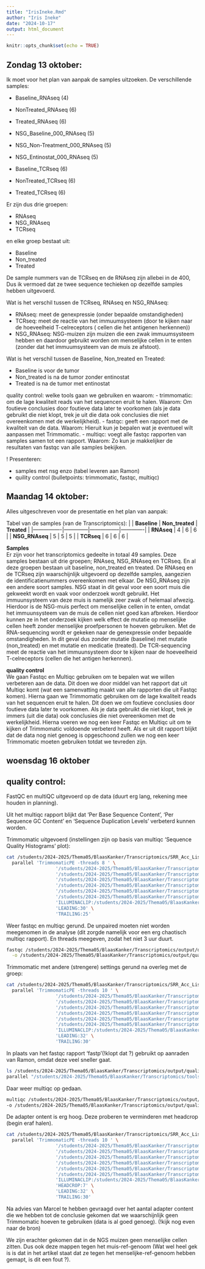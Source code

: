 ```yaml
---
title: "IrisIneke.Rmd"
author: "Iris Ineke"
date: "2024-10-17"
output: html_document
---
```


```r
knitr::opts_chunk$set(echo = TRUE)
```


## Zondag 13 oktober:
Ik moet voor het plan van aanpak de samples uitzoeken. 
De verschillende samples:

- Baseline_RNAseq (4)
- NonTreated_RNAseq (6)
- Treated_RNAseq (6)

- NSG_Baseline_000_RNAseq (5)
- NSG_Non-Treatment_000_RNAseq (5)
- NSG_Entinostat_000_RNAseq (5)

- Baseline_TCRseq (6)
- NonTreated_TCRseq (6)
- Treated_TCRseq (6)

Er zijn dus drie groepen:

- RNAseq
- NSG_RNAseq
- TCRseq

en elke groep bestaat uit:

- Baseline
- Non_treated
- Treated

De sample nummers van de TCRseq en de RNAseq zijn allebei in de 400, Dus ik vermoed dat ze twee sequence techieken op dezelfde samples hebben uitgevoerd. 

Wat is het verschil tussen de TCRseq, RNAseq en NSG_RNAseq:

- RNAseq: meet de genexpressie (onder bepaalde omstandigheden)
- TCRseq: meet de reactie van het immuumsysteem (door te kijken naar de hoeveelheid T-celreceptors ( cellen die het antigenen herkennen))
- NSG_RNAseq: NSG-muizen zijn muizen die een zwak immuumsysteem hebben en daardoor gebruikt worden om menselijke cellen in te enten (zonder dat het immuumsysteem van de muis ze afstoot).

Wat is het verschil tussen de Baseline, Non_treated en Treated:

- Baseline is voor de tumor
- Non_treated is na de tumor zonder entinostat
- Treated is na de tumor met entinostat



quality control:
welke tools gaan we gebruiken en waarom:
- trimmomatic: om de lage kwaliteit reads van het sequencen eruit te halen. Waarom: Om foutieve conclusies door foutieve data later te voorkomen (als je data gebruikt die niet klopt, trek je uit die data ook conclusies die niet overeenkomen met de werkelijkheid).
- fastqc: geeft een rapport met de kwaliteit van de data. Waarom: Hieruit kun je bepalen wat je eventueel wilt aanpassen met Trimmomatic.
- multiqc: voegt alle fastqc rapporten van samples samen tot een rapport. Waarom: Zo kun je makkelijker de resultaten van fastqc van alle samples bekijken.



! Presenteren:

- samples met nsg enzo (tabel leveren aan Ramon)
- quility control (bulletpoints: trimmomatic, fastqc, multiqc)







## Maandag 14 oktober:
Alles uitgeschreven voor de presentatie en het plan van aanpak:\

Tabel van de samples (van de Transcriptomics):
|                | **Baseline** | **Non_treated** | **Treated** |
|----------------|--------------|-----------------|-------------|
| **RNAseq**     |       4      |        6        |      6      |
| **NSG_RNAseq** |       5      |        5        |      5      |
| **TCRseq**     |       6      |        6        |      6      |

**Samples**\
Er zijn voor het transcriptomics gedeelte in totaal 49 samples. Deze samples bestaan uit drie groepen; RNAseq, NSG_RNAseq en TCRseq. En al deze groepen bestaan uit baseline, non_treated en treated. De RNAseq en de TCRseq zijn waarschijnlijk uitgevoerd op dezelfde samples, aangezien de identificatienummers overeenkomen met elkaar. De NSG_RNAseq zijn een andere soort samples. NSG staat in dit geval voor een soort muis die gekweekt wordt en vaak voor onderzoek wordt gebruikt. Het immuunsysteem van deze muis is namelijk zeer zwak of helemaal afwezig. Hierdoor is de NSG-muis perfect om menselijke cellen in te enten, omdat het immuunsysteem van de muis de cellen niet goed kan afbreken. Hierdoor kunnen ze in het onderzoek kijken welk effect de mutatie op menselijke cellen heeft zonder menselijke proefpersonen te hoeven gebruiken. Met de RNA-sequencing wordt er gekeken naar de genexpressie onder bepaalde omstandigheden. In dit geval dus zonder mutatie (baseline) met mutatie (non_treated) en met mutatie en medicatie (treated). De TCR-sequencing meet de reactie van het immuunsysteem door te kijken naar de hoeveelheid T-celreceptors (cellen die het antigen herkennen).


**quality control**\
We gaan Fastqc en Multiqc gebruiken om te bepalen wat we willen verbeteren aan de data. Dit doen we door middel van het rapport dat uit Multiqc komt (wat een samenvatting maakt van alle rapporten die uit Fastqc komen). Hierna gaan we Trimmomatic gebruiken om de lage kwaliteit reads van het sequencen eruit te halen. Dit doen we om foutieve conclusies door foutieve data later te voorkomen. Als je data gebruikt die niet klopt, trek je immers (uit die data) ook conclusies die niet overeenkomen met de werkelijkheid. Hierna voeren we nog een keer Fastqc en Multiqc uit om te kijken of Trimmomatic voldoende verbeterd heeft. Als er uit dit rapport blijkt dat de data nog niet genoeg is opgeschoond zullen we nog een keer Trimmomatic moeten gebruiken totdat we tevreden zijn.


## woensdag 16 oktober
## quality control:
FastQC en multiQC uitgevoerd op de data (duurt erg lang, rekening mee houden in planning).

Uit het multiqc rapport blijkt dat 'Per Base Sequence Content', 'Per Sequence GC Content' en 'Sequence Duplication Levels' verbeterd kunnen worden.


Trimmomatic uitgevoerd (instellingen zijn op basis van multiqc 'Sequence Quality Histograms' plot):
```bash
cat /students/2024-2025/Thema05/BlaasKanker/Transcriptomics/SRR_Acc_List.txt | \
  parallel 'TrimmomaticPE -threads 8 ' \
                  '/students/2024-2025/Thema05/BlaasKanker/Transcriptomics/output/fastq/{}_1.fastq' \
                  '/students/2024-2025/Thema05/BlaasKanker/Transcriptomics/output/fastq/{}_2.fastq' \
                  '/students/2024-2025/Thema05/BlaasKanker/Transcriptomics/output/quality_control/trimmomatic2/{}_paired.1.fastq ' \
                  '/students/2024-2025/Thema05/BlaasKanker/Transcriptomics/output/quality_control/trimmomatic2/{}_unpaired.1.fastq ' \
                  '/students/2024-2025/Thema05/BlaasKanker/Transcriptomics/output/quality_control/trimmomatic2/{}_paired.2.fastq ' \
                  '/students/2024-2025/Thema05/BlaasKanker/Transcriptomics/output/quality_control/trimmomatic2/{}_unpaired.2.fastq ' \
                  'ILLUMINACLIP:/students/2024-2025/Thema05/BlaasKanker/tools/trim_adapters/TruSeq3-PE.fa:2:30:10 ' \
                  'LEADING:30' \
                  'TRAILING:25'
```

Weer fastqc en multiqc gerund. De unpaired moeten niet worden meegenomen in de analyse (dit zorgde namelijk voor een erg chaotisch multiqc rapport).
En threads meegeven, zodat het niet 3 uur duurt.
```bash
fastqc /students/2024-2025/Thema05/BlaasKanker/Transcriptomics/output/quality_control/trimmomatic2/*_paired.*  \
  -o /students/2024-2025/Thema05/BlaasKanker/Transcriptomics/output/quality_control/fastqc_after_trim2.2 -t 12
```

Trimmomatic met andere (strengere) settings gerund na overleg met de groep:
```bash
cat /students/2024-2025/Thema05/BlaasKanker/Transcriptomics/SRR_Acc_List.txt | \
  parallel 'TrimmomaticPE -threads 10 ' \
                  '/students/2024-2025/Thema05/BlaasKanker/Transcriptomics/output/fastq/{}_1.fastq' \
                  '/students/2024-2025/Thema05/BlaasKanker/Transcriptomics/output/fastq/{}_2.fastq' \
                  '/students/2024-2025/Thema05/BlaasKanker/Transcriptomics/output/quality_control/trimmomatic3/{}_paired.1.fastq ' \
                  '/students/2024-2025/Thema05/BlaasKanker/Transcriptomics/output/quality_control/trimmomatic3/{}_unpaired.1.fastq ' \
                  '/students/2024-2025/Thema05/BlaasKanker/Transcriptomics/output/quality_control/trimmomatic3/{}_paired.2.fastq ' \
                  '/students/2024-2025/Thema05/BlaasKanker/Transcriptomics/output/quality_control/trimmomatic3/{}_unpaired.2.fastq ' \
                  'ILLUMINACLIP:/students/2024-2025/Thema05/BlaasKanker/tools/trim_adapters/TruSeq3-PE.fa:2:30:10 ' \
                  'LEADING:32' \
                  'TRAILING:30'
```

In plaats van het fastqc rapport 'fastp'(!klopt dat ?) gebruikt op aanraden van Ramon, omdat deze veel sneller gaat.
```bash
ls /students/2024-2025/Thema05/BlaasKanker/Transcriptomics/output/quality_control/trimmomatic3 | grep -i -E "*_paired*" | \
parallel "/students/2024-2025/Thema05/BlaasKanker/Transcriptomics/tools/bin/falco /students/2024-2025/Thema05/BlaasKanker/Transcriptomics/output/quality_control/trimmomatic3/{} -o /students/2024-2025/Thema05/BlaasKanker/Transcriptomics/output/quality_control/fastqc_after_trim3/{}_fastqc_report"
```
Daar weer multiqc op gedaan.
```bash
multiqc /students/2024-2025/Thema05/BlaasKanker/Transcriptomics/output/quality_control/fastqc_after_trim3/* \
-o /students/2024-2025/Thema05/BlaasKanker/Transcriptomics/output/quality_control/multiqc_after_trim3
```

De adapter ontent is erg hoog. Deze proberen te verminderen met headcrop (begin eraf halen).
```bash
cat /students/2024-2025/Thema05/BlaasKanker/Transcriptomics/SRR_Acc_List.txt | \
  parallel 'TrimmomaticPE -threads 10 ' \
                  '/students/2024-2025/Thema05/BlaasKanker/Transcriptomics/output/fastq/{}_1.fastq' \
                  '/students/2024-2025/Thema05/BlaasKanker/Transcriptomics/output/fastq/{}_2.fastq' \
                  '/students/2024-2025/Thema05/BlaasKanker/Transcriptomics/output/quality_control/trimmomatic3/{}_paired.1.fastq ' \
                  '/students/2024-2025/Thema05/BlaasKanker/Transcriptomics/output/quality_control/trimmomatic3/{}_unpaired.1.fastq ' \
                  '/students/2024-2025/Thema05/BlaasKanker/Transcriptomics/output/quality_control/trimmomatic3/{}_paired.2.fastq ' \
                  '/students/2024-2025/Thema05/BlaasKanker/Transcriptomics/output/quality_control/trimmomatic3/{}_unpaired.2.fastq ' \
                  'ILLUMINACLIP:/students/2024-2025/Thema05/BlaasKanker/tools/trim_adapters/TruSeq3-PE.fa:2:30:10 ' \
                  'HEADCROP:7' \
                  'LEADING:32' \
                  'TRAILING:30'
```

Na advies van Marcel te hebben gevraagd over het aantal adapter content die we hebben tot de conclusie gekomen dat we waarschijnlijk geen Trimmomatic hoeven te gebruiken (data is al goed genoeg). (!kijk nog even naar de bron)

We zijn erachter gekomen dat in de NGS muizen geen menselijke cellen zitten. Dus ook deze mappen tegen het muis-ref-genoom (Wat wel heel gek is is dat in het artikel staat dat ze tegen het menselijke-ref-genoom hebben gemapt, is dit een fout ?).

